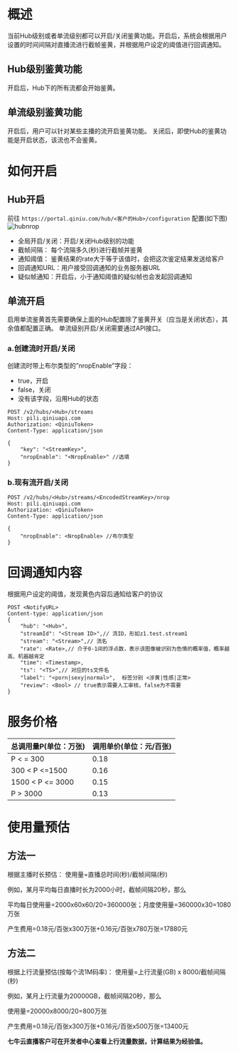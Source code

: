 <a id="1"></a>
# 概述

当前Hub级别或者单流级别都可以开启/关闭鉴黄功能。开启后，系统会根据用户设置的时间间隔对直播流进行截帧鉴黄，并根据用户设定的阈值进行回调通知。


<a id="1.1"></a>
## Hub级别鉴黄功能

开启后，Hub下的所有流都会开始鉴黄。

<a id="1.2"></a>
## 单流级别鉴黄功能

开启后，用户可以针对某些主播的流开启鉴黄功能。
关闭后，即使Hub的鉴黄功能是开启状态，该流也不会鉴黄。

<a id="2"></a>
# 如何开启

<a id="2.1"></a>
## Hub开启

前往 `https://portal.qiniu.com/hub/<客户的Hub>/configuration` 配置(如下图) 
![hubnrop](https://dn-odum9helk.qbox.me/hubnrop.png)

- 全局开启/关闭：开启/关闭Hub级别的功能
- 截帧间隔： 每个流隔多久(秒)进行截帧并鉴黄
- 通知阈值： 鉴黄结果的rate大于等于该值时，会把这次鉴定结果发送给客户
- 回调通知URL：用户接受回调通知的业务服务器URL
- 疑似帧通知：开启后，小于通知阈值的疑似帧也会发起回调通知

<a id="2.2"></a>
## 单流开启

启用单流鉴黄首先需要确保上面的Hub配置除了鉴黄开关（应当是关闭状态），其余值都配置正确。 单流级别开启/关闭需要通过API接口。

### a.创建流时开启/关闭

创建流时带上布尔类型的”nropEnable”字段：

- true，开启
- false，关闭
- 没有该字段，沿用Hub的状态

```
POST /v2/hubs/<Hub>/streams
Host: pili.qiniuapi.com
Authorization: <QiniuToken>
Content-Type: application/json

{
    "key": "<StreamKey>",
    "nropEnable": "<NropEnable>" //选填
}
```
### b.现有流开启/关闭

```
POST /v2/hubs/<Hub>/streams/<EncodedStreamKey>/nrop
Host: pili.qiniuapi.com
Authorization: <QiniuToken>
Content-Type: application/json

{
    "nropEnable": <NropEnable> //布尔类型
}
```
<a id="3"></a>
# 回调通知内容

根据用户设定的阈值，发现黄色内容后通知给客户的协议

```
POST <NotifyURL>
Content-type: application/json
{
    "hub": "<Hub>",
    "streamId": "<Stream ID>",// 流ID，形如z1.test.stream1
    "stream": "<Stream>",// 流名
    "rate": <Rate>,// 介于0-1间的浮点数，表示该图像被识别为色情的概率值，概率越高、机器越肯定
    "time": <Timestamp>,
    "ts": "<TS>",// 对应的ts文件名
    "label": "<porn|sexy|normal>",  标签分别 <涉黄|性感|正常>
    "review": <Bool> // true表示需要人工审核，false为不需要
}
```

<a id="4"></a>
# 服务价格

|总调用量P(单位：万张)|调用单价(单位：元/百张)|
| :------------- | :-------------|
|P < = 300|0.18|
|300 < P <=1500|0.16|
|1500 < P <= 3000|0.15|
|P > 3000|0.13|

<a id="5"></a>
# 使用量预估

<a id="5.1"></a>
## 方法一

根据主播时长预估：
使用量=直播总时间(秒)/截帧间隔(秒)

例如，某月平均每日直播时长为2000小时，截帧间隔20秒，那么

平均每日使用量=2000x60x60/20=360000张；月度使用量=360000x30=1080万张

产生费用=0.18元/百张x300万张+0.16元/百张x780万张=17880元

<a id="5.2"></a>
## 方法二

根据上行流量预估(按每个流1M码率)：
使用量=上行流量(GB) x 8000/截帧间隔(秒)

例如，某月上行流量为20000GB，截帧间隔20秒，那么

使用量=20000x8000/20=800万张

产生费用=0.18元/百张x300万张+0.16元/百张x500万张=13400元

**七牛云直播客户可在开发者中心查看上行流量数据，计算结果为经验值。**